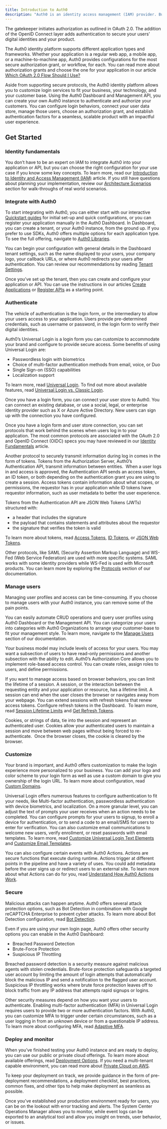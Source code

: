 ```yaml
---
title: Introduction to Auth0
description: "Auth0 is an identity access management (IAM) provider. But what does this mean? If you've read [Introduction to Identity and Access Management (IAM)](https://auth0.com/docs/get-started/identity-fundamentals/identity-and-access-management), you know an IAM solution is a gatekeeper to the resources you provide to customers as web applications, APIs, etc."
---
```


The gatekeeper initiates authorization as outlined in <Tooltip tip="OAuth 2.0 - Authorization framework that defines authorization protocols and workflows.">OAuth 2.0</Tooltip>. The addition of the <Tooltip tip="OpenID Connect - Open standard for authentication that allows applications to verify users' identities without collecting and storing login information.">OpenID Connect</Tooltip> layer adds authentication to secure your users’ <Tooltip tip="Set of attributes that define a particular user in the context of a function which is delivered by a particular application.">digital</Tooltip> identities and your product.

The Auth0 identity platform supports different application types and frameworks. Whether your application is a regular web app, a mobile app, or a machine-to-machine app, Auth0 provides configurations for the most secure authorization grant, or workflow, for each. You can read more about authorization grants and choose the one for your application in our article [Which OAuth 2.0 Flow Should I Use?](https://auth0.com/docs/get-started/authentication-and-authorization-flow/which-oauth-2-0-flow-should-i-use)

Aside from supporting secure protocols, the Auth0 identity platform allows you to customize login services to fit your business, your technology, and your customer base. Using the <Tooltip tip="Auth0 Dashboard-Auth0's main product to configure your services.">Auth0 Dashboard</Tooltip> and <Tooltip tip="Management API-A product to allow customers to perform administrative tasks.">Management API</Tooltip>, you can create your own Auth0 instance to authenticate and authorize your customers. You can configure login behaviors, connect your user data store, manage those users, choose an authorization grant, and establish authentication factors for a seamless, scalable product with an impactful user experience.

## Get Started

### Identity fundamentals

You don’t have to be an expert on IAM to integrate Auth0 into your application or API, but you can choose the right configuration for your use case if you know some key concepts. To learn more, read our [Introduction to Identity and Access Management (IAM)](https://auth0.com/docs/get-started/identity-fundamentals/identity-and-access-management) article. If you still have questions about planning your implementation, review our [Architecture Scenarios](https://auth0.com/docs/get-started/architecture-scenarios) section for walk-throughs of real world scenarios.

### Integrate with Auth0

To start integrating with Auth0, you can either start with our interactive [Quickstart guides](https://auth0.com/docs/quickstarts) for initial set-up and quick configurations, or you can register your application manually in the Auth0 Dashboard. In Dashboard, you can create a tenant, or your Auth0 instance, from the ground up. If you prefer to use SDKs, Auth0 offers multiple options for each application type. To see the full offering, navigate to [Auth0 Libraries](https://auth0.com/docs/libraries).

You can begin your configuration with general details in the Dashboard tenant settings, such as the name displayed to your users, your company logo, your callback URLs, or where Auth0 redirects your users after authentication. You can review our recommendations by reading [Tenant Settings](https://auth0.com/docs/get-started/tenant-settings).

Once you’ve set up the tenant, then you can create and configure your application or API. You can use the instructions in our articles [Create Applications](https://auth0.com/docs/get-started/auth0-overview/create-applications) or [Register APIs](https://auth0.com/docs/get-started/auth0-overview/set-up-apis) as a starting point.

### Authenticate

The vehicle of authentication is the login form, or the intermediary to allow your users access to your application. Users provide pre-determined credentials, such as username or password, in the login form to verify their digital identities.

Auth0’s <Tooltip tip="Universal Login - Your application redirects to Universal Login, hosted on Auth0's Authorization Server, to verify a user's identity.">Universal Login</Tooltip> is a login form you can customize to accommodate your brand and configure to provide secure access. Some benefits of using Universal Login are:

- <Tooltip tip="Form of authentication that does not rely on a password as the first factor.">Passwordless</Tooltip> login with biometrics
- Choice of <Tooltip tip="Multi-factor authentication - User authentication process that uses a factor in addition to username and password such as a code via SMS.">multi-factor</Tooltip> authentication methods from email, voice, or Duo
- <Tooltip tip="Single Sign-on (SSO) - Service that, after a user logs into one applicaton, automatically logs that user in to other applications.">Single Sign-on (SSO)</Tooltip> capabilities
- Localization support

To learn more, read [Universal Login](https://auth0.com/docs/authenticate/login/auth0-universal-login). To find out more about available features, read [Universal Login vs. Classic Login](https://auth0.com/docs/authenticate/login/auth0-universal-login/universal-login-vs-classic-login).

Once you have a login form, you can connect your user store to Auth0. You can connect an existing database, or use a social, legal, or enterprise <Tooltip tip="Identity provider - Service that stores and manages digital identities.">identity provider</Tooltip> such as X or Azure Active Directory. New users can sign up with the connection you have configured.

Once you have a login form and user store connection, you can set protocols that work behind the scenes when users log in to your application. The most common protocols are associated with the OAuth 2.0 and OpenID Connect (OIDC) specs you may have reviewed in our [Identity Fundamentals](https://auth0.com/docs/get-started/identity-fundamentals) article.

Another protocol to securely transmit information during log in comes in the form of tokens. Tokens from the <Tooltip tip="Centralized server that contributes to defining the boundaries of a user’s access. For example, your authorization server can control the data, tasks, and features available to a user.">Authorization Server</Tooltip>, Auth0’s Authentication API, transmit information between entities.  When a user logs in and access is approved, the Authentication API sends an access token, an ID token, or both depending on the authentication grant you are using to create a session. Access tokens contain information about what scopes, or permissions, the requestor has in your application while ID tokens have requestor information, such as user metadata to better the user experience.

Tokens from the Authentication API are JSON Web Tokens (JWTs) structured with:

- a header that includes the signature
- the payload that contains statements and attributes about the requestor
- the signature that verifies the token is valid

To learn more about tokens, read [Access Tokens](https://auth0.com/docs/secure/tokens/access-tokens), [ID Tokens](https://auth0.com/docs/secure/tokens/id-tokens), or [JSON Web Tokens](https://auth0.com/docs/secure/tokens/json-web-tokens).

Other protocols, like SAML (Security Assertion Markup Language) and WS-Fed (Web Service Federation) are used with more specific systems. SAML works with some identity providers while WS-Fed is used with Microsoft products. You can learn more by exploring the [Protocols](https://auth0.com/docs/authenticate/protocols) section of our documentation.

### Manage users

Managing user profiles and access can be time-consuming. If you choose to manage users with your Auth0 instance, you can remove some of the pain points.

You can easily automate CRUD operations and query user profiles using Auth0 Dashboard or the Management API. You can categorize your users into categories with Auth0 Organizations to arrange your customer-base to fit your management style. To learn more, navigate to the [Manage Users](https://auth0.com/docs/manage-users) section of our documentation.

Your business model may include levels of access for your users. You may want a subsection of users to have read-only permissions and another subsection with the ability to edit. Auth0’s Authorization Core allows you to implement role-based access control. You can create roles, assign roles to users, and define permissions.

If you want to manage access based on browser behaviors, you can limit the lifetime of a session. A session, or the interaction between the requesting entity and your application or resource, has a lifetime limit. A session can end when the user closes the browser or navigates away from your webpage. You can extend sessions with refresh tokens that renew access tokens. Configure refresh tokens in the Dashboard.  To learn more, read [Session Lifetime Limits](https://auth0.com/docs/manage-users/sessions/session-lifetime-limits) and [Get Refresh Tokens](https://auth0.com/docs/secure/tokens/refresh-tokens/get-refresh-tokens).

Cookies, or strings of data, tie into the session and represent an authenticated user. Cookies allow your authenticated users to maintain a session and move between web pages without being forced to re-authenticate.  Once the browser closes, the cookie is cleared by the browser.

### Customize

Your brand is important, and Auth0 offers customization to make the login experience more personalized to your business. You can add your logo and color scheme to your login form as well as use a custom domain to give you ownership of the login URL. To learn more about configuration, read [Custom Domains](https://auth0.com/docs/customize/custom-domains).

Universal Login offers numerous features to configure authentication to fit your needs, like Multi-factor authentication, passwordless authentication with device biometrics, and localization. On a more granular level, you can adjust the text of prompts your user receives when an action needs to be completed. You can configure prompts for your users to signup, to enroll a device for authentication, or to send a code to an email/SMS for users to enter for verification. You can also customize email communications to welcome new users, verify enrollment, or reset passwords with email templates. To learn more, read [Customize Universal Login Text Elements](https://auth0.com/docs/customize/login-pages/universal-login/customize-text-elements) and [Customize Email Templates](https://auth0.com/docs/customize/email/email-templates).

You can also configure certain events with Auth0 Actions. Actions are secure functions that execute during runtime. Actions trigger at different points in the pipeline and have a variety of uses. You could add metadata before the user signs up or redirect users to an external site. To learn more about what Actions can do for you, read [Understand How Auth0 Actions Work](https://auth0.com/docs/customize/actions/actions-overview).

### Secure

Malicious attacks can happen anytime. Auth0 offers several <Tooltip tip="Attack protection - Features that Auth0 provides to detect and mitigate attacks, including brute-force protection, suspicious IP throttling, breached password detection, bot detection, and adaptive multi-factor authentication">attack protection</Tooltip> options, such as <Tooltip tip="Bot Detection - Form of attack protection in which Auth0 blocks suspected bot traffic by enabling a CAPTCHA during the login process.">Bot Detection</Tooltip> in combination with Google reCAPTCHA Enterprise to prevent cyber attacks. To learn more about Bot Detection configuration, read [Bot Detection](https://auth0.com/docs/secure/attack-protection/bot-detection). 

Even if you are using your own login page, Auth0 offers other security options you can enable in the Auth0 Dashboard: 

- <Tooltip tip="Breached Password Detection - Form of attack protection in which Auth0 notifies your users if they use a username/password combination that has been compromised in a data leak on a third-party website or app.">Breached Password Detection</Tooltip>
- <Tooltip tip="Brute-Force Protection - Form of attack protection that safeguards against brute-force attacks that occur from a single IP address and target a single user account.">Brute-Force Protection</Tooltip>
- <Tooltip tip="Suspicious IP Throttling - Form of attack protection that protects your tenant against suspicious logins targeting too many accounts from a single IP address.">Suspicious IP Throttling</Tooltip>

Breached password detection is a security measure against malicious agents with stolen credentials. Brute-force protection safeguards a targeted user account by limiting the amount of login attempts that automatically block the malicious IP and send a notification to the flagged user account. Suspicious IP throttling works where brute force protection leaves off to block traffic from any IP address that attempts rapid signups or logins.

Other security measures depend on how you want your users to authenticate. Enabling multi-factor authentication (MFA) in Universal Login requires users to provide two or more authentication factors. With Auth0, you can customize MFA to trigger under certain circumstances, such as a user logging in from an unknown device or from a questionable IP address. To learn more about configuring MFA, read [Adaptive MFA](https://auth0.com/docs/secure/multi-factor-authentication/adaptive-mfa).

### Deploy and monitor

When you’ve finished testing your Auth0 instance and are ready to deploy, you can use our public or private cloud offerings. To learn more about available offerings, read [Deployment Options](https://auth0.com/docs/deploy-monitor/deployment-options). If you need a multi-tenant capable environment, you can read more about [Private Cloud on AWS](https://auth0.com/docs/deploy-monitor/deploy-private-cloud/private-cloud-on-aws).

To keep your deployment on track, we provide guidance in the form of pre-deployment recommendations, a deployment checklist, best practices, common fixes, and other tips to help make deployment as seamless as possible.

Once you’ve established your production environment ready for users, you can be on the lookout with error tracking and alerts. The System Center Operations Manager allows you to monitor, while event logs can be exported to an analytical tool and allow you insight on trends, user behavior, or issues.

